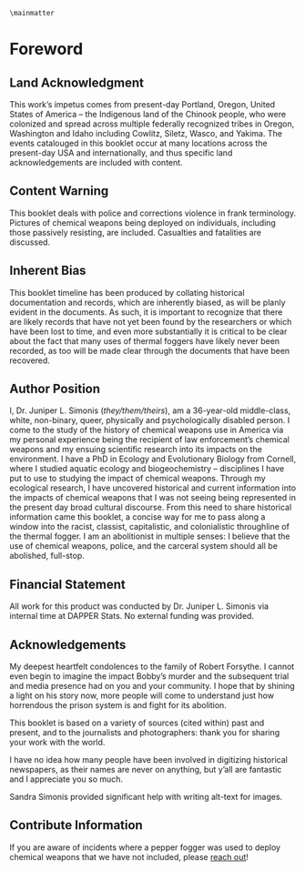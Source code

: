 ```asis
\mainmatter
```

# Foreword {-}

## Land Acknowledgment {-}

This work's impetus comes from present-day Portland, Oregon, United States of America -- the Indigenous land of the Chinook people, who were colonized and spread across multiple federally recognized tribes in Oregon, Washington and Idaho including Cowlitz, Siletz, Wasco, and Yakima.
The events catalouged in this booklet occur at many locations across the present-day USA and internationally, and thus specific land acknowledgements are included with content.

## Content Warning {-}

This booklet deals with police and corrections violence in frank terminology.
Pictures of chemical weapons being deployed on individuals, including those passively resisting, are included.
Casualties and fatalities are discussed.

## Inherent Bias {-}

This booklet timeline has been produced by collating historical documentation and records, which are inherently biased, as will be planly evident in the documents.
As such, it is important to recognize that there are likely records that have not yet been found by the researchers or which have been lost to time, and even more substantially it is critical to be clear about the fact that many uses of thermal foggers have likely never been recorded, as too will be made clear through the documents that have been recovered.

## Author Position {-}

I, Dr. Juniper L. Simonis (_they/them/theirs_), am a 36-year-old middle-class, white, non-binary, queer, physically and psychologically disabled person. 
I come to the study of the history of chemical weapons use in America via my personal experience being the recipient of law enforcement's chemical weapons and my ensuing scientific research into its impacts on the environment.
I have a PhD in Ecology and Evolutionary Biology from Cornell, where I studied aquatic ecology and biogeochemistry -- disciplines I have put to use to studying the impact of chemical weapons.
Through my ecological research, I have uncovered historical and current information into the impacts of chemical weapons that I was not seeing being represented in the present day broad cultural discourse.
From this need to share historical information came this booklet, a concise way for me to pass along a window into the racist, classist, capitalistic, and colonialistic throughline of the thermal fogger.
I am an abolitionist in multiple senses: I believe that the use of chemical weapons, police, and the carceral system should all be abolished, full-stop.

## Financial Statement {-}

All work for this product was conducted by Dr. Juniper L. Simonis via internal time at DAPPER Stats.
No external funding was provided.

## Acknowledgements {-}

My deepest heartfelt condolences to the family of Robert Forsythe.
I cannot even begin to imagine the impact Bobby's murder and the subsequent trial and media presence had on you and your community.
I hope that by shining a light on his story now, more people will come to understand just how horrendous the prison system is and fight for its abolition.

This booklet is based on a variety of sources (cited within) past and present, and to the journalists and photographers: thank you for sharing your work with the world. 

I have no idea how many people have been involved in digitizing historical newspapers, as their names are never on anything, but y'all are fantastic and I appreciate you so much.

Sandra Simonis provided significant help with writing alt-text for images.

## Contribute Information {-} 

If you are aware of incidents where a pepper fogger was used to deploy chemical weapons that we have not included, please [reach out](/contact/)!